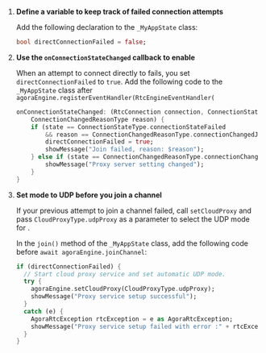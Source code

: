 <PlatformWrapper platform="flutter">

1. **Define a variable to keep track of failed connection attempts** 

    Add the following declaration to the `_MyAppState` class:

    ```dart
    bool directConnectionFailed = false;
    ```

1. **Use the `onConnectionStateChanged` callback to enable <Vg k="CP"/>**

    When an attempt to connect directly to <Vg k="AGORA_BACKEND" /> fails, you set `directConnectionFailed` to `true`. Add the following code to the `_MyAppState` class after `agoraEngine.registerEventHandler(RtcEngineEventHandler(`

    ```dart
    onConnectionStateChanged: (RtcConnection connection, ConnectionStateType state,
        ConnectionChangedReasonType reason) {
        if (state == ConnectionStateType.connectionStateFailed
            && reason == ConnectionChangedReasonType.connectionChangedJoinFailed) {
            directConnectionFailed = true;
            showMessage("Join failed, reason: $reason");
        } else if (state == ConnectionChangedReasonType.connectionChangedSettingProxyServer) {
            showMessage("Proxy server setting changed");
        }
    }
    ```

1.  **Set <Vg k="CP"/> mode to UDP before you join a channel**

    If your previous attempt to join a channel failed, call `setCloudProxy` and pass `CloudProxyType.udpProxy` as a parameter to select the UDP mode for <Vg k="CP"/>.

    In the `join()` method of the `_MyAppState` class, add the following code before `await agoraEngine.joinChannel`:

    ```dart
    if (directConnectionFailed) {
      // Start cloud proxy service and set automatic UDP mode.
      try {
        agoraEngine.setCloudProxy(CloudProxyType.udpProxy);
        showMessage("Proxy service setup successful");
      }
      catch (e) {
        AgoraRtcException rtcException = e as AgoraRtcException;
        showMessage("Proxy service setup failed with error :" + rtcException.code.toString());
      }
    }
    ```
</PlatformWrapper>